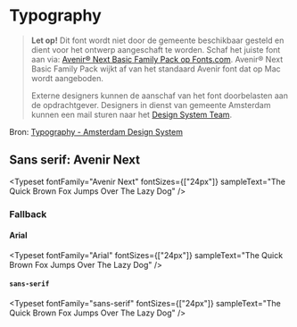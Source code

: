 
# Typography

> **Let op!** Dit font wordt niet door de gemeente beschikbaar gesteld en dient voor het ontwerp aangeschaft te worden. Schaf het juiste font aan via: [Avenir® Next Basic Family Pack op Fonts.com](https://www.fonts.com/font/linotype/avenir-next/basic-family-pack). Avenir® Next Basic Family Pack wijkt af van het standaard Avenir font dat op Mac wordt aangeboden.
>
> Externe designers kunnen de aanschaf van het font doorbelasten aan de opdrachtgever. Designers in dienst van gemeente Amsterdam kunnen een mail sturen naar het [Design System Team](mailto:designsystem@amsterdam.nl).

Bron: [Typography - Amsterdam Design System](https://designsystem.amsterdam.nl/7awj1hc9f/p/632a76-typography)

<Meta title="Amsterdam/Typography" />

## Sans serif: Avenir Next

<Typeset fontFamily="Avenir Next" fontSizes={["24px"]} sampleText="The Quick Brown Fox Jumps Over The Lazy Dog" />

### Fallback

#### Arial

<Typeset fontFamily="Arial" fontSizes={["24px"]} sampleText="The Quick Brown Fox Jumps Over The Lazy Dog" />

#### `sans-serif`

<Typeset fontFamily="sans-serif" fontSizes={["24px"]} sampleText="The Quick Brown Fox Jumps Over The Lazy Dog" />
